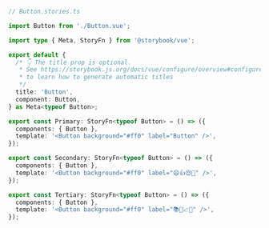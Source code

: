 ```ts
// Button.stories.ts

import Button from './Button.vue';

import type { Meta, StoryFn } from '@storybook/vue';

export default {
  /* 👇 The title prop is optional.
   * See https://storybook.js.org/docs/vue/configure/overview#configure-story-loading
   * to learn how to generate automatic titles
   */
  title: 'Button',
  component: Button,
} as Meta<typeof Button>;

export const Primary: StoryFn<typeof Button> = () => ({
  components: { Button },
  template: '<Button background="#ff0" label="Button" />',
});

export const Secondary: StoryFn<typeof Button> = () => ({
  components: { Button },
  template: '<Button background="#ff0" label="😄👍😍💯" />',
});

export const Tertiary: StoryFn<typeof Button> = () => ({
  components: { Button },
  template: '<Button background="#ff0" label="📚📕📈🤓" />',
});
```